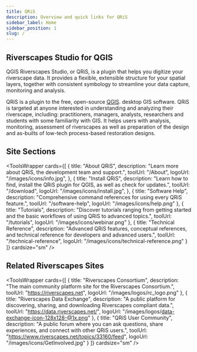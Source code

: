 ```yaml
---
title: QRiS
description: Overview and quick links for QRiS
sidebar_label: Home
sidebar_position: 1
slug: /
---
```


## Riverscapes Studio for QGIS

QGIS Riverscapes Studio, or QRiS, is a plugin that helps you digitize your riverscape data. It provides a flexible, extensible structure for your spatial layers, together with consistent symbology to streamline your data capture, monitoring and analysis.

QRiS is a plugin to the free, open-source [QGIS](https://qgis.org/en/site/). desktop GIS software. QRiS is targeted at anyone interested in understanding and analyzing their riverscape, including: practitioners, managers, analysts, researchers and students with some familiarity with GIS. It helps users with analysis, monitoring, assessment of riverscapes as well as preparation of the design and as-builts of low-tech process-based restoration designs.

## Site Sections

<ToolsWrapper
  cards={[
    {
      title: "About QRiS",
      description: "Learn more about QRiS, the development team and support.",
      toolUrl: "/About",
      logoUrl: "/images/icons/info.jpg",
    },
    {
      title: "Install QRiS",
      description: "Learn how to find, install the QRiS plugin for QGIS, as well as check for updates.",
      toolUrl: "/download",
      logoUrl: "/images/icons/install.jpg",
    },
    {
      title: "Software Help",
      description: "Comprehensive command references for using every QRiS feature.",
      toolUrl: "/software-help",
      logoUrl: "/images/icons/help.png"
    },
        {
      title: "Tutorials",
      description: "Discover tutorials ranging from getting started and the basic workflows of using QRiS to advanced topics.",
      toolUrl: "/tutorials",
      logoUrl: "/images/icons/webinar.png"
    },
    {
      title: "Technical Reference",
      description: "Advanced QRiS features, conceptual references, and technical reference for developers and advanced users.",
      toolUrl: "/technical-reference",
      logoUrl: "/images/icons/technical-reference.png"
    }
  ]}
  cardsize="sm"
/>

## Related Riverscapes Sites


<ToolsWrapper
  cards={[
    {
      title: "Riverscapes Consortium",
      description: "The main community platform site for the Riverscapes Consortium.",
      toolUrl: "https://riverscapes.net",
      logoUrl: "/images/logos/rc_logo.png"
    },
    {
      title: "Riverscapes Data Exchange",
      description: "A public platform for discovering, sharing, and downloading Riverscapes compliant data.",
      toolUrl: "https://data.riverscapes.net/",
      logoUrl: "/images/logos/data-exchange-icon-128x128-@1x.png"
    },
    {
      title: "QRiS User Community",
      description: "A public forum where you can ask questions, share experiences, and connect with other QRiS users.",
      toolUrl: "https://www.riverscapes.net/topics/33160/feed",
      logoUrl: "/images/icons/GetInvolved.jpg"
    }
  ]}
  cardsize="sm"
/>
